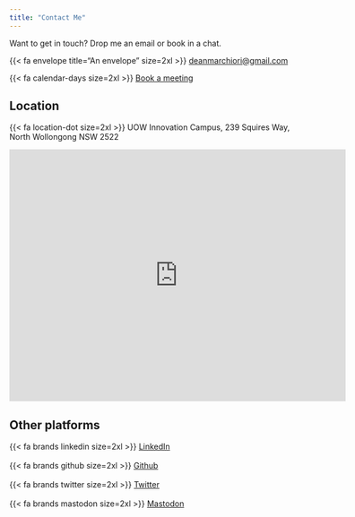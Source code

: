 ```yaml
---
title: "Contact Me"
---
```


Want to get in touch? Drop me an email or book in a chat. 

{{< fa envelope title="An envelope" size=2xl >}} [deanmarchiori@gmail.com](mailto:deanmarchiori@gmail.com)    


{{< fa calendar-days size=2xl >}} [Book a meeting](https://calendly.com/deanmarchiori)  


<!-- Calendly badge widget begin -->
<link href="https://assets.calendly.com/assets/external/widget.css" rel="stylesheet">
<script src="https://assets.calendly.com/assets/external/widget.js" type="text/javascript" async></script>
<script type="text/javascript">window.onload = function() { Calendly.initBadgeWidget({ url: 'https://calendly.com/deanmarchiori', text: 'Schedule time with me', color: '#0069ff', textColor: '#ffffff', branding: true }); }</script>
<!-- Calendly badge widget end -->


## Location  

{{< fa location-dot size=2xl >}} UOW Innovation Campus, 239 Squires Way, North Wollongong NSW 2522


<iframe src="https://www.google.com/maps/embed?pb=!1m18!1m12!1m3!1d1206.4911787403153!2d150.8972656353768!3d-34.40330764798802!2m3!1f0!2f0!3f0!3m2!1i1024!2i768!4f13.1!3m3!1m2!1s0x6b13191858c4e7fd%3A0x83aeda37060100da!2sUOW%20Innovation%20Campus!5e0!3m2!1sen!2sau!4v1679875668084!5m2!1sen!2sau" width="600" height="450" style="border:0;" allowfullscreen="" loading="lazy" referrerpolicy="no-referrer-when-downgrade"></iframe>

## Other platforms  

{{< fa brands linkedin size=2xl >}} [LinkedIn](https://www.linkedin.com/in/deanmarchiori)  <br>  
{{< fa brands github size=2xl >}} [Github](https://github.com/deanmarchiori)   <br>  
{{< fa brands twitter size=2xl >}} [Twitter](https://twitter.com/deanmarchiori)   <br>  
{{< fa brands mastodon size=2xl >}} [Mastodon]()   <br>  

